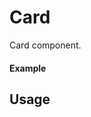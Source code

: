 
<Meta of={Card} title="Container" />

# Card

Card component.

#### Example

<Canvas of={Card.Primary} />

## Usage

```ts
import { Card } from '@maxvandewiel/mc'


const Example = () => {
  return (
      <Card content="content" title="title" />
  );
};

export default Example;
```


